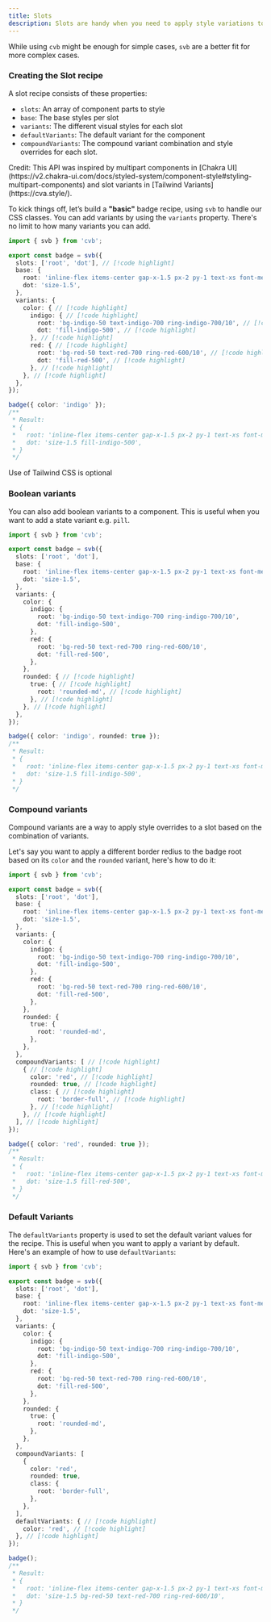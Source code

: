 ```yaml
---
title: Slots
description: Slots are handy when you need to apply style variations to multiple parts of a component.
---
```


While using `cvb` might be enough for simple cases, `svb` are a better fit for more complex cases.

### Creating the Slot recipe

A slot recipe consists of these properties:

- `slots`: An array of component parts to style
- `base`: The base styles per slot
- `variants`: The different visual styles for each slot
- `defaultVariants`: The default variant for the component
- `compoundVariants`: The compound variant combination and style overrides for each slot.

<Callout type="warn">
  Credit: This API was inspired by multipart components in [Chakra
  UI](https://v2.chakra-ui.com/docs/styled-system/component-style#styling-multipart-components) and slot variants in
  [Tailwind Variants](https://cva.style/).
</Callout>

To kick things off, let’s build a **"basic"** badge recipe, using `svb` to handle our CSS classes.
You can add variants by using the `variants` property. There's no limit to how many variants you can add.

```ts title="components/badge.ts"
import { svb } from 'cvb';

export const badge = svb({
  slots: ['root', 'dot'], // [!code highlight]
  base: {
    root: 'inline-flex items-center gap-x-1.5 px-2 py-1 text-xs font-medium ring-1 ring-inset',
    dot: 'size-1.5',
  },
  variants: {
    color: { // [!code highlight]
      indigo: { // [!code highlight]
        root: 'bg-indigo-50 text-indigo-700 ring-indigo-700/10', // [!code highlight]
        dot: 'fill-indigo-500', // [!code highlight]
      }, // [!code highlight]
      red: { // [!code highlight]
        root: 'bg-red-50 text-red-700 ring-red-600/10', // [!code highlight]
        dot: 'fill-red-500', // [!code highlight]
      }, // [!code highlight]
    }, // [!code highlight]
  },
});

badge({ color: 'indigo' });
/**
 * Result:
 * {
 *   root: 'inline-flex items-center gap-x-1.5 px-2 py-1 text-xs font-medium ring-1 ring-inset bg-indigo-50 text-indigo-700 ring-indigo-700/10',
 *   dot: 'size-1.5 fill-indigo-500',
 * }
 */
```

<Callout>Use of Tailwind CSS is optional</Callout>

### Boolean variants

You can also add boolean variants to a component. This is useful when you want to add a state variant e.g. `pill`.

```ts title="components/badge.ts"
import { svb } from 'cvb';

export const badge = svb({
  slots: ['root', 'dot'],
  base: {
    root: 'inline-flex items-center gap-x-1.5 px-2 py-1 text-xs font-medium ring-1 ring-inset',
    dot: 'size-1.5',
  },
  variants: {
    color: {
      indigo: {
        root: 'bg-indigo-50 text-indigo-700 ring-indigo-700/10',
        dot: 'fill-indigo-500',
      },
      red: {
        root: 'bg-red-50 text-red-700 ring-red-600/10',
        dot: 'fill-red-500',
      },
    },
    rounded: { // [!code highlight]
      true: { // [!code highlight]
        root: 'rounded-md', // [!code highlight]
      }, // [!code highlight]
    }, // [!code highlight]
  },
});

badge({ color: 'indigo', rounded: true });
/**
 * Result:
 * {
 *   root: 'inline-flex items-center gap-x-1.5 px-2 py-1 text-xs font-medium ring-1 ring-inset bg-indigo-50 text-indigo-700 ring-indigo-700/10 rounded-md',
 *   dot: 'size-1.5 fill-indigo-500',
 * }
 */
```

### Compound variants

Compound variants are a way to apply style overrides to a slot based on the combination of variants.

Let's say you want to apply a different border redius to the badge root based on its `color` and the `rounded`
variant, here's how to do it:

```ts title="components/badge.ts"
import { svb } from 'cvb';

export const badge = svb({
  slots: ['root', 'dot'],
  base: {
    root: 'inline-flex items-center gap-x-1.5 px-2 py-1 text-xs font-medium ring-1 ring-inset',
    dot: 'size-1.5',
  },
  variants: {
    color: {
      indigo: {
        root: 'bg-indigo-50 text-indigo-700 ring-indigo-700/10',
        dot: 'fill-indigo-500',
      },
      red: {
        root: 'bg-red-50 text-red-700 ring-red-600/10',
        dot: 'fill-red-500',
      },
    },
    rounded: {
      true: {
        root: 'rounded-md',
      },
    },
  },
  compoundVariants: [ // [!code highlight]
    { // [!code highlight]
      color: 'red', // [!code highlight]
      rounded: true, // [!code highlight]
      class: { // [!code highlight]
        root: 'border-full', // [!code highlight]
      }, // [!code highlight]
    }, // [!code highlight]
  ], // [!code highlight]
});

badge({ color: 'red', rounded: true });
/**
 * Result:
 * {
 *   root: 'inline-flex items-center gap-x-1.5 px-2 py-1 text-xs font-medium ring-1 ring-inset bg-red-50 text-red-700 ring-red-600/10 rounded-md rounded-full',
 *   dot: 'size-1.5 fill-red-500',
 * }
 */
```

### Default Variants

The `defaultVariants` property is used to set the default variant values for the recipe. This is useful when you want to
apply a variant by default. Here's an example of how to use `defaultVariants`:

```ts title="components/badge.ts"
import { svb } from 'cvb';

export const badge = svb({
  slots: ['root', 'dot'],
  base: {
    root: 'inline-flex items-center gap-x-1.5 px-2 py-1 text-xs font-medium ring-1 ring-inset',
    dot: 'size-1.5',
  },
  variants: {
    color: {
      indigo: {
        root: 'bg-indigo-50 text-indigo-700 ring-indigo-700/10',
        dot: 'fill-indigo-500',
      },
      red: {
        root: 'bg-red-50 text-red-700 ring-red-600/10',
        dot: 'fill-red-500',
      },
    },
    rounded: {
      true: {
        root: 'rounded-md',
      },
    },
  },
  compoundVariants: [
    {
      color: 'red',
      rounded: true,
      class: {
        root: 'border-full',
      },
    },
  ],
  defaultVariants: { // [!code highlight]
    color: 'red', // [!code highlight]
  }, // [!code highlight]
});

badge();
/**
 * Result:
 * {
 *   root: 'inline-flex items-center gap-x-1.5 px-2 py-1 text-xs font-medium ring-1 ring-inset bg-red-50 text-red-700 ring-red-600/10',
 *   dot: 'size-1.5 bg-red-50 text-red-700 ring-red-600/10',
 * }
 */
```
